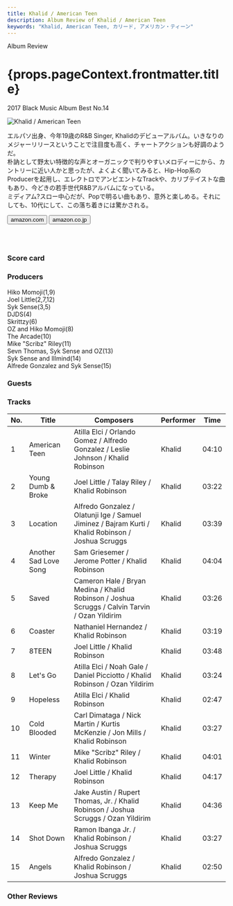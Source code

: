 ```yaml
---
title: Khalid / American Teen
description: Album Review of Khalid / American Teen
keywords: "Khalid, American Teen, カリード, アメリカン・ティーン"
---
```






<p className="largeP">Album Review</p>
<h1 className="h1--no--margin">{props.pageContext.frontmatter.title}</h1>
<p className="largeP">
  <Link to="/best50/2017/">2017 Black Music Album Best No.14</Link>
</p>

<Row  className="image-card-group">
	<Column colMd={3} colLg={4} noGutterMdLeft="">
       <ImageCard>

![Khalid / American Teen](../../images/cd/khalid1L.jpg)

</ImageCard>
	</Column>
	<Column colMd={4} colLg={8} noGutterMdLeft="">
	<p>
	エルパソ出身、今年19歳のR&B Singer, Khalidのデビューアルバム。いきなりのメジャーリリースということで注目度も高く、チャートアクションも好調のようだ。
	<br/>朴訥として野太い特徴的な声とオーガニックで判りやすいメロディーにから、カントリーに近い人かと思ったが、よくよく聞いてみると、Hip-Hop系のProducerを起用し、エレクトロでアンビエントなTrackや、カリブテイストな曲もあり、今どきの若手世代R&Bアルバムになっている。
	<br/>ミディアム?スロー中心だが、Popで明るい曲もあり、意外と楽しめる。それにしても、10代にして、この落ち着きには驚かされる。
	</p>
	<div>
	  <Button className="button-right-mergin"  href="https://amzn.to/30UxJR7" renderIcon={ArrowUpRight} size='sm' kind='primary'>
      amazon.com
    </Button>
    <Button className="button-right-mergin"  href="https://amzn.to/3g7sELm" renderIcon={ArrowUpRight} size='sm' kind='secondary'>
      amazon.co.jp
    </Button>
	</div>
	<a href="https://geo.music.apple.com/jp/album/american-teen/1200943149?mt=1&app=music&ls=1&at=11lcug" style="display:inline-block;overflow:hidden;background:url(https://linkmaker.itunes.apple.com/ja-jp/lockup.svg?releaseDate=2017-03-03&kind=album&bubble=apple_music&style=mono-black) no-repeat;width:180px;height:45px;"></a>
	</Column>
</Row>
<Row >
	<Column colMd={4} colLg={4} noGutterMdLeft="">
<div>
  <h3>Score card</h3>
	<SliderJS1 value="5" />
  <SliderJS2 value="3" />
	<SliderJS3 value="1" />
  <SliderJS4 value="8" />
</div>
</Column>
<Column colMd={8} colLg={8} noGutterMdLeft="">
<div>
<h3>Producers</h3>
<p>
	Hiko Momoji(1,9)
	<br/>Joel Little(2,7,12)
	<br/>Syk Sense(3,5)
	<br/>DJDS(4)
	<br/>Skrittzy(6)
	<br/>OZ and Hiko Momoji(8)
	<br/>The Arcade(10)
	<br/>Mike "Scribz" Riley(11)
	<br/>Sevn Thomas, Syk Sense and OZ(13)
	<br/>Syk Sense and Illmind(14)
	<br/>Alfrede Gonzalez and Syk Sense(15)
</p>
<h3>Guests</h3>
<p>
</p>
</div>
</Column>
</Row>

<h3>Tracks</h3>

| No. | Title                 | Composers                                                                                          | Performer | Time  |
| --- | --------------------- | -------------------------------------------------------------------------------------------------- | --------- | ----- |
| 1   | American Teen         | Atilla Elci / Orlando Gomez / Alfredo Gonzalez / Leslie Johnson / Khalid Robinson                  | Khalid    | 04:10 |
| 2   | Young Dumb & Broke    | Joel Little / Talay Riley / Khalid Robinson                                                        | Khalid    | 03:22 |
| 3   | Location              | Alfredo Gonzalez / Olatunji Ige / Samuel Jiminez / Bajram Kurti / Khalid Robinson / Joshua Scruggs | Khalid    | 03:39 |
| 4   | Another Sad Love Song | Sam Griesemer / Jerome Potter / Khalid Robinson                                                    | Khalid    | 04:04 |
| 5   | Saved                 | Cameron Hale / Bryan Medina / Khalid Robinson / Joshua Scruggs / Calvin Tarvin / Ozan Yildirim     | Khalid    | 03:26 |
| 6   | Coaster               | Nathaniel Hernandez / Khalid Robinson                                                              | Khalid    | 03:19 |
| 7   | 8TEEN                 | Joel Little / Khalid Robinson                                                                      | Khalid    | 03:48 |
| 8   | Let's Go              | Atilla Elci / Noah Gale / Daniel Picciotto / Khalid Robinson / Ozan Yildirim                       | Khalid    | 03:24 |
| 9   | Hopeless              | Atilla Elci / Khalid Robinson                                                                      | Khalid    | 02:47 |
| 10  | Cold Blooded          | Carl Dimataga / Nick Martin / Kurtis McKenzie / Jon Mills / Khalid Robinson                        | Khalid    | 03:27 |
| 11  | Winter                | Mike "Scribz" Riley / Khalid Robinson                                                              | Khalid    | 04:01 |
| 12  | Therapy               | Joel Little / Khalid Robinson                                                                      | Khalid    | 04:17 |
| 13  | Keep Me               | Jake Austin / Rupert Thomas, Jr. / Khalid Robinson / Joshua Scruggs / Ozan Yildirim                | Khalid    | 04:36 |
| 14  | Shot Down             | Ramon Ibanga Jr. / Khalid Robinson / Joshua Scruggs                                                | Khalid    | 03:27 |
| 15  | Angels                | Alfredo Gonzalez / Khalid Robinson / Joshua Scruggs                                                | Khalid    | 02:50 |

<h3>Other Reviews</h3>

<Row>
  <Column colMd={3} colLg={3} noGutterMdLeft>
    <Review1 />
  </Column>
</Row>
